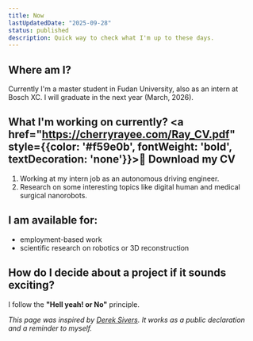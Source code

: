 ```yaml
---
title: Now
lastUpdatedDate: "2025-09-28"
status: published
description: Quick way to check what I'm up to these days.
---
```


## Where am I?

Currently I'm a master student in Fudan University, also as an intern at Bosch XC. I will graduate in the next year (March, 2026).

## What I'm working on currently? <a href="https://cherryrayee.com/Ray_CV.pdf" style={{color: '#f59e0b', fontWeight: 'bold', textDecoration: 'none'}}>📄 Download my CV</a>

1.  Working at my intern job as an autonomous driving engineer.
2.  Research on some interesting topics like digital human and medical surgical nanorobots.

## I am available for:

- employment-based work
- scientific research on robotics or 3D reconstruction

## How do I decide about a project if it sounds exciting?

I follow the **"Hell yeah! or No"** principle.

_This page was inspired by [Derek Sivers](https://nownownow.com/about). It works as a public declaration and a reminder to myself._
